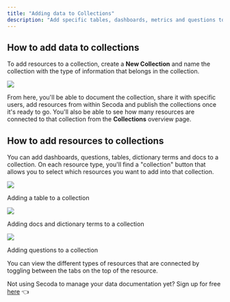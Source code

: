 ```yaml
---
title: "Adding data to Collections"
description: "Add specific tables, dashboards, metrics and questions to share data knowledge with specific groups at your company."
---
```


## **How to add data to collections**

To add resources to a collection, create a **New Collection** and name the collection with the type of information that belongs in the collection.

![](https://3544070331-files.gitbook.io/~/files/v0/b/gitbook-x-prod.appspot.com/o/spaces%2FqxbfBjqa19PllrcxgKxO%2Fuploads%2FHxGhTbwP3THdHYdJ4XM2%2Fezgif.com-gif-maker%20(3).gif?alt=media&token=e0288eb4-130d-4f88-89c4-0d2913d512e8)

From here, you'll be able to document the collection, share it with specific users, add resources from within Secoda and publish the collections once it's ready to go. You'll also be able to see how many resources are connected to that collection from the **Collections** overview page. 

## How to add resources to collections

You can add dashboards, questions, tables, dictionary terms and docs to a collection. On each resource type, you'll find a "collection" button that allows you to select which resources you want to add into that collection. 

![](https://3544070331-files.gitbook.io/~/files/v0/b/gitbook-x-prod.appspot.com/o/spaces%2FqxbfBjqa19PllrcxgKxO%2Fuploads%2FGZnxA7KT86F0OPhrhPtR%2FGroup%20585.png?alt=media&token=adf67670-847b-46bf-a545-7a1face379c7)

Adding a table to a collection

![](https://3544070331-files.gitbook.io/~/files/v0/b/gitbook-x-prod.appspot.com/o/spaces%2FqxbfBjqa19PllrcxgKxO%2Fuploads%2F16Hy5iDbOKHkUUZJh4Vs%2FGroup%20585%20(1).png?alt=media&token=21f908ab-047a-4ece-95a0-c7c9b1167323)

Adding docs and dictionary terms to a collection

![](https://3544070331-files.gitbook.io/~/files/v0/b/gitbook-x-prod.appspot.com/o/spaces%2FqxbfBjqa19PllrcxgKxO%2Fuploads%2F8oyoDLCUIAY8yFOtQxDZ%2FGroup%20586.png?alt=media&token=b4b2f900-a544-4d93-88cc-dedd664a0e79)

Adding questions to a collection

You can view the different types of resources that are connected by toggling between the tabs on the top of the resource.

Not using Secoda to manage your data documentation yet? Sign up for free [here](http://app.secoda.co/) 👈